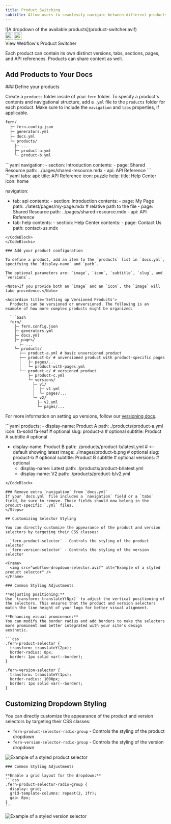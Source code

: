 ```yaml
---
title: Product Switching
subtitle: Allow users to seamlessly navigate between different products you offer. 
---
```


<Frame>
![A dropdown of the available products](product-switcher.avif)
</Frame>

<Card href="https://developers.webflow.com/data/docs/getting-started-apps">
  <div style={{ display: 'flex', alignItems: 'center', justifyContent: 'flex-start', height: '1.5em' }}>
    <img src="logos/webflow-light.svg" alt="Webflow" width="24px" height="24px" class="logo-icon dark:hidden" style={{ marginRight: '10px', marginLeft: '0' }} />
    <img src="logos/webflow-dark.svg" alt="Webflow" width="24px" height="24px" class="logo-icon hidden dark:block" style={{ marginRight: '10px', marginLeft: '0' }} />
    <div className="text-body text-base font-semibold" style={{ color: 'var(--grayscale-a12)'}}>View Webflow's Product Switcher</div>
  </div>
</Card>

Each product can contain its own distinct versions, tabs, sections, pages, and API references. Products can share content as well. 

## Add Products to Your Docs

<Steps>
### Define your products

Create a `products` folder inside of your `fern` folder. To specify a product's contents and navigational structure, add a `.yml` file to the `products` folder for each product.
Make sure to include the `navigation` and `tabs` properties, if applicable.

```bash
fern/
  ├─ fern.config.json
  ├─ generators.yml
  ├─ docs.yml
  └─ products/
    ├─ ...
    ├─ product-a.yml
    └─ product-b.yml
```

<CodeBlocks>
<CodeBlock title="products/product-a.yml">
```yaml
navigation: 
  - section: Introduction
    contents:
      - page: Shared Resource
        path: ../pages/shared-resource.mdx
  - api: API Reference
```
</CodeBlock>
<CodeBlock title="products/product-b.yml">
```yaml
tabs: 
  api: 
    title: API Reference
    icon: puzzle
  help:
    title: Help Center
    icon: home
    
 navigation:
  - tab: api
     contents:
        - section: Introduction
           contents: 
              - page: My Page
                path: ./latest/pages/my-page.mdx # relative path to the file
              - page: Shared Resource
                path: ../pages/shared-resource.mdx
        - api: API Reference
   - tab: help
      contents: 
         - section: Help Center
           contents: 
              - page: Contact Us
                 path: contact-us.mdx
```
</CodeBlock>
</CodeBlocks>

### Add your product configuration

To define a product, add an item to the `products` list in `docs.yml`, specifying the `display-name` and `path`.

The optional parameters are: `image`, `icon`, `subtitle`, `slug`, and `versions`.

<Note>If you provide both an `image` and an `icon`, the `image` will take precedence.</Note>

<Accordion title='Setting up Versioned Products'>
  Products can be versioned or unversioned. The following is an example of how more complex products might be organized:

  ```bash
  fern/
    ├─ fern.config.json
    ├─ generators.yml
    ├─ docs.yml
    ├─ pages/
      ├─ ...
    └─ products/
      ├── product-a.yml # basic unversioned product
      ├── product-b/ # unversioned product with product-specific pages
      │   ├─ pages/...
      │   └─ product-with-pages.yml
      └── product-c/ # versioned product
          ├─ product-c.yml
          └─ versions/
            ├─ v1/
            │  ├─ v1.yml
            │  └─ pages/...
            └─ v2/
              ├─ v2.yml
              └─ pages/...
  ```

  For more information on setting up versions, follow our [versioning docs](/learn/docs/building-and-customizing-your-docs/versioning).
</Accordion>



<CodeBlock title="docs.yml">
```yaml
products:
  - display-name: Product A
    path: ./products/product-a.yml
    icon: fa-solid fa-leaf # optional
    slug: product-a # optional
    subtitle: Product A subtitle # optional

  - display-name: Product B
    path: ./products/product-b/latest.yml # <-- default showing latest
    image: ./images/product-b.png # optional
    slug: product-b # optional
    subtitle: Product B subtitle # optional
    versions: # optional
      - display-name: Latest
        path: ./products/product-b/latest.yml
      - display-name: V2
        path: ./products/product-b/v2.yml
```
</CodeBlock>

### Remove extra `navigation` from `docs.yml`
If your `docs.yml` file includes a `navigation` field or a `tabs` field, be sure to remove. Those fields should now belong in the product-specific `.yml` files. 
</Steps>

## Customizing Selector Styling

You can directly customize the appearance of the product and version selectors by targeting their CSS classes:

- `fern-product-selector` - Controls the styling of the product selector
- `fern-version-selector` - Controls the styling of the version selector

<Frame>
  <img src="webflow-dropdown-selector.avif" alt="Example of a styled product selector" />
</Frame>

### Common Styling Adjustments

**Adjusting positioning:**
Use `transform: translateY(Npx)` to adjust the vertical positioning of the selectors. This ensures that the product and version selectors match the line height of your logo for better visual alignment.

**Enhancing visual prominence:**
You can modify the border radius and add borders to make the selectors more prominent and better integrated with your site's design aesthetic.

```css
.fern-product-selector {
  transform: translateY(2px);
  border-radius: 8px;
  border: 1px solid var(--border);
}

.fern-version-selector {
  transform: translateY(1px);
  border-radius: 1000px;
  border: 1px solid var(--border);
}
```

## Customizing Dropdown Styling

You can directly customize the appearance of the product and version selectors by targeting their CSS classes:

- `fern-product-selector-radio-group` - Controls the styling of the product dropdown
- `fern-version-selector-radio-group` - Controls the styling of the version dropdown

<Tabs>
  <Tab title="Product Selector">
    <Frame>
      <img src="webflow-product-selector.avif" alt="Example of a styled product selector" />
    </Frame>

    ### Common Styling Adjustments

    **Enable a grid layout for the dropdown:**
    ```css
    .fern-product-selector-radio-group {
      display: grid;
      grid-template-columns: repeat(2, 1fr);
      gap: 8px;
    }  
    ```
  </Tab>
  <Tab title="Version Selector">
    <Frame>
      <img src="webflow-version-selector.avif" alt="Example of a styled version selector" />
    </Frame>
  </Tab>
</Tabs>

